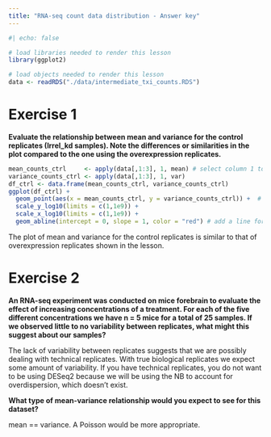 ```yaml
---
title: "RNA-seq count data distribution - Answer key"
---
```


```r
#| echo: false

# load libraries needed to render this lesson
library(ggplot2)

# load objects needed to render this lesson
data <- readRDS("./data/intermediate_txi_counts.RDS")
```

# Exercise 1

**Evaluate the relationship between mean and variance for the control replicates (Irrel_kd samples). Note the differences or similarities in the plot compared to the one using the overexpression replicates.**

```r
mean_counts_ctrl     <- apply(data[,1:3], 1, mean) # select column 1 to 3, which correspond to Irrel_kd samples
variance_counts_ctrl <- apply(data[,1:3], 1, var)
df_ctrl <- data.frame(mean_counts_ctrl, variance_counts_ctrl)
ggplot(df_ctrl) +
  geom_point(aes(x = mean_counts_ctrl, y = variance_counts_ctrl)) +  # plot mean vs variance
  scale_y_log10(limits = c(1,1e9)) +
  scale_x_log10(limits = c(1,1e9)) +
  geom_abline(intercept = 0, slope = 1, color = "red") # add a line for x = y (slope = 1)
```

The plot of mean and variance for the control replicates is similar to that of overexpression replicates shown in the lesson.

# Exercise 2

**An RNA-seq experiment was conducted on mice forebrain to evaluate the effect of increasing concentrations of a treatment. For each of the five different concentrations we have n = 5 mice for a total of 25 samples. If we observed little to no variability between replicates, what might this suggest about our samples?**

The lack of variability between replicates suggests that we are possibly dealing with technical replicates. With true biological replicates we expect some amount of variability. If you have technical replicates, you do not want to be using DESeq2 because we will be using the NB to account for overdispersion, which doesn't exist.

**What type of mean-variance relationship would you expect to see for this dataset?**

mean == variance. A Poisson would be more appropriate.